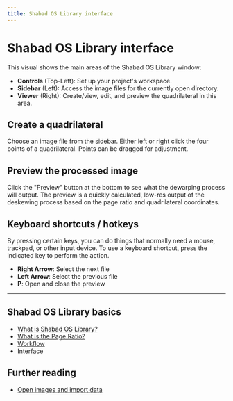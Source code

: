 ```yaml
---
title: Shabad OS Library interface
---
```



# Shabad OS Library interface

This visual shows the main areas of the Shabad OS Library window:

- **Controls** (Top-Left): Set up your project's workspace.
- **Sidebar** (Left): Access the image files for the currently open directory.
- **Viewer** (Right): Create/view, edit, and preview the quadrilateral in this area.

<Media
  src='/media/shabad-os-library-interface.png'
  alt='Shabad OS library interface'
  link={true}
/>

## Create a quadrilateral

Choose an image file from the sidebar. Either left or right click the four points of a quadrilateral. Points can be dragged for adjustment.

<Media
  src='/media/shabad-os-library-interface-onscreen-preview.png'
  alt='Shabad OS library onscreen preview'
  link={true}
/>

## Preview the processed image

Click the "Preview" button at the bottom to see what the dewarping process will output. The preview is a quickly calculated, low-res output of the deskewing process based on the page ratio and quadrilateral coordinates.

<Media
  src='/media/shabad-os-library-interface-preview-deskew.png'
  alt='Shabad OS library preview the deskewing process'
  link={true}
/>

## Keyboard shortcuts / hotkeys

By pressing certain keys, you can do things that normally need a mouse, trackpad, or other input device. To use a keyboard shortcut, press the indicated key to perform the action.

- **Right Arrow**: Select the next file
- **Left Arrow**: Select the previous file
- **P**: Open and close the preview

---

## Shabad OS Library basics

- [What is Shabad OS Library?](/support/guide/library/what-is-shabad-os-library)
- [What is the Page Ratio?](/support/guide/library/what-is-page-ratio)
- [Workflow](/support/guide/library/workflow)
- Interface

## Further reading

- [Open images and import data](/support/guide/library/open-images-and-import-data)
